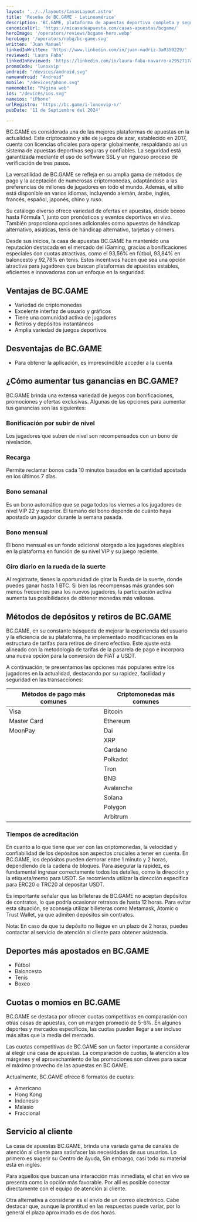 ```yaml
---
layout: '../../layouts/CasasLayout.astro'
title: 'Reseña de BC.GAME - Latinoamérica'
description: 'BC.GAME, plataforma de apuestas deportiva completa y segura con una amplia variedad de juegos, Casino, Tragamonedas y más.'
canonicalUrl: 'https://micasadeapuesta.com/casas-apuestas/bcgame/'
heroImage: '/operators/reviews/bcgame-hero.webp'
heroLogo: '/operators/nobg/bc-game.svg'
written: 'Juan Manuel'
linkedInWritten: 'https://www.linkedin.com/in/juan-madriz-3a0350229/'
reviewed: 'Laura Faba'
linkedInReviewed: 'https://linkedin.com/in/laura-faba-navarro-a2952717a/'
promoCode: 'lunoxvip'
android: "/devices/android.svg"
nameandroid: "Android"
mobile: "/devices/phone.svg"
namemobile: "Página web"
ios: "/devices/ios.svg"
nameios: "iPhone"
urlRegistro: 'https://bc.game/i-lunoxvip-n/'
pubDate: '11 de Septiembre del 2024'

---
```


<div class="prose">

BC.GAME es considerada una de las mejores plataformas de apuestas en la actualidad. Este criptocasino y site de juegos de azar, establecido en 2017, cuenta con licencias oficiales para operar globalmente, respaldando así un sistema de apuestas deportivas seguras y confiables. La seguridad está garantizada mediante el uso de software SSL y un riguroso proceso de verificación de tres pasos.

La versatilidad de BC.GAME se refleja en su amplia gama de métodos de pago y la aceptación de numerosas criptomonedas, adaptándose a las preferencias de millones de jugadores en todo el mundo. Además, el sitio está disponible en varios idiomas, incluyendo alemán, árabe, inglés, francés, español, japonés, chino y ruso.

Su catálogo diverso ofrece variedad de ofertas en apuestas, desde boxeo hasta Fórmula 1, junto con pronósticos y eventos deportivos en vivo. También proporciona opciones adicionales como apuestas de hándicap alternativo, asiáticas, tenis de hándicap alternativo, tarjetas y córners.

Desde sus inicios, la casa de apuestas BC.GAME ha mantenido una reputación destacada en el mercado del iGaming, gracias a bonificaciones especiales con cuotas atractivas, como el 93,56% en fútbol, 93,84% en baloncesto y 92,78% en tenis. Estos incentivos hacen que sea una opción atractiva para jugadores que buscan plataformas de apuestas estables, eficientes e innovadoras con un enfoque en la seguridad.

## Ventajas de BC.GAME
+ Variedad de criptomonedas
+ Excelente interfaz de usuario y gráficos
+ Tiene una comunidad activa de jugadores
+ Retiros y depósitos instantáneos
+ Amplia variedad de juegos deportivos

## Desventajas de BC.GAME
+ Para obtener la aplicación, es imprescindible acceder a la cuenta

## ¿Cómo aumentar tus ganancias en BC.GAME?

BC.GAME brinda una extensa variedad de juegos con bonificaciones, promociones y ofertas exclusivas. Algunas de las opciones para aumentar tus ganancias son las siguientes:


<PromoCodeBox promoCode={frontmatter.promoCode} />

### Bonificación por subir de nivel
Los jugadores que suben de nivel son recompensados con un bono de nivelación.

### Recarga
Permite reclamar bonos cada 10 minutos basados en la cantidad apostada en los últimos 7 días.

### Bono semanal
Es un bono automático que se paga todos los viernes a los jugadores de nivel VIP 22 y superior. El tamaño del bono depende de cuánto haya apostado un jugador durante la semana pasada.

### Bono mensual
El bono mensual es un fondo adicional otorgado a los jugadores elegibles en la plataforma en función de su nivel VIP y su juego reciente.

### Giro diario en la rueda de la suerte
Al registrarte, tienes la oportunidad de girar la Rueda de la suerte, donde puedes ganar hasta 1 BTC. Si bien las recompensas más grandes son menos frecuentes para los nuevos jugadores, la participación activa aumenta tus posibilidades de obtener monedas más valiosas.

## Métodos de depósitos y retiros de BC.GAME
BC.GAME, en su constante búsqueda de mejorar la experiencia del usuario y la eficiencia de su plataforma, ha implementado modificaciones en la estructura de tarifas para retiros de dinero efectivo. Este ajuste está alineado con la metodología de tarifas de la pasarela de pago e incorpora una nueva opción para la conversión de FIAT a USDT.

A continuación, te presentamos las opciones más populares entre los jugadores en la actualidad, destacando por su rapidez, facilidad y seguridad en las transacciones:

| Métodos de pago más comunes | Criptomonedas más comunes |
|-----------------------------|---------------------------|
| Visa                        | Bitcoin                   |
| Master Card                 | Ethereum                  |
| MoonPay                     | Dai                       |
|                             | XRP                       |
|                             | Cardano                   |
|                             | Polkadot                  |
|                             | Tron                      |
|                             | BNB                       |
|                             | Avalanche                 |
|                             | Solana                    |
|                             | Polygon                   |
|                             | Arbitrum                  |


### Tiempos de acreditación
En cuanto a lo que tiene que ver con las criptomonedas, la velocidad y confiabilidad de los depósitos son aspectos cruciales a tener en cuenta. En BC.GAME, los depósitos pueden demorar entre 1 minuto y 2 horas, dependiendo de la cadena de bloques. Para asegurar la rapidez, es fundamental ingresar correctamente todos los detalles, como la dirección y la etiqueta/memo para USDT. Se recomienda utilizar la dirección específica para ERC20 o TRC20 al depositar USDT.

Es importante señalar que las billeteras de BC.GAME no aceptan depósitos de contratos, lo que podría ocasionar retrasos de hasta 12 horas. Para evitar esta situación, se aconseja utilizar billeteras como Metamask, Atomic o Trust Wallet, ya que admiten depósitos sin contratos.

Nota: En caso de que tu depósito no llegue en un plazo de 2 horas, puedes contactar al servicio de atención al cliente para obtener asistencia.


<SportsGrid />

## Deportes más apostados en BC.GAME
+ Fútbol
+ Baloncesto
+ Tenis
+ Boxeo

## Cuotas o momios en BC.GAME
BC.GAME se destaca por ofrecer cuotas competitivas en comparación con otras casas de apuestas, con un margen promedio de 5-6%. En algunos deportes y mercados específicos, las cuotas pueden llegar a ser incluso más altas que la media del mercado.

Las cuotas competitivas de BC.GAME son un factor importante a considerar al elegir una casa de apuestas. La comparación de cuotas, la atención a los márgenes y el aprovechamiento de las promociones son claves para sacar el máximo provecho de las apuestas en BC.GAME.

Actualmente, BC.GAME ofrece 6 formatos de cuotas:

+ Americano
+ Hong Kong
+ Indonesio
+ Malasio
+ Fraccional

## Servicio al cliente
La casa de apuestas BC.GAME, brinda una variada gama de canales de atención al cliente para satisfacer las necesidades de sus usuarios. Lo primero es sugerir su Centro de Ayuda, Sin embargo, casi todo su material está en inglés.

Para aquellos que buscan una interacción más inmediata, el chat en vivo se presenta como la opción más favorable. Por allí es posible conectar directamente con el equipo de atención al cliente.

Otra alternativa a considerar es el envío de un correo electrónico. Cabe destacar que, aunque la prontitud en las respuestas puede variar, por lo general el plazo aproximado es de dos horas.

</div>